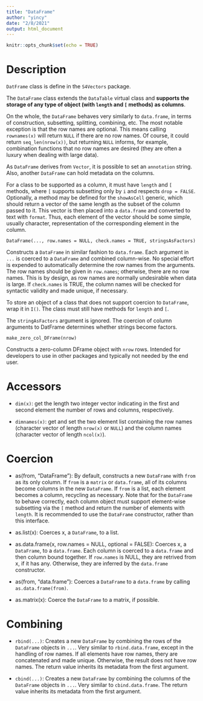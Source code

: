 ```yaml
---
title: "DataFrame"
author: "yincy"
date: "2/8/2021"
output: html_document
---
```


```r
knitr::opts_chunk$set(echo = TRUE)
```


# Description  
`DatFrame` class is define in the `S4Vectors` package.  

The `DataFrame` class extends the `DataTable` virtual class and **supports the storage of any type of object (with `length` and `[` methods) as columns**.  

On the whole, the `DataFrame` behaves very similarly to `data.frame`, in terms of construction, subsetting, splitting, combining, etc. The most notable exception is that the row names are optional. This means calling `rownames(x)` will return `NULL` if there are no row names. Of course, it could return `seq_len(nrow(x))`, but returning `NULL` informs, for example, combination functions that no row names are desired (they are often a luxury when dealing with large data).  

As `DataFrame` derives from `Vector`, it is possible to set an `annotation` string. Also, another `DataFrame` can hold metadata on the columns.  

For a class to be supported as a column, it must have `length` and `[` methods, where `[` supports subsetting only by `i` and respects `drop = FALSE`. Optionally, a method may be defined for the `showAsCell` generic, which should return a vector of the same length as the subset of the column passed to it. This vector is then placed into a `data.frame` and converted to text with `format`. Thus, each element of the vector should be some simple, usually character, representation of the corresponding element in the column.  


```
DataFrame(..., row.names = NULL, check.names = TRUE, stringsAsFactors)
```

Constructs a `DataFrame` in similar fashion to `data.frame`. Each argument in `...` is coerced to a `DataFrame` and combined column-wise. No special effort is expended to automatically determine the row names from the arguments. The row names should be given in `row.names`; otherwise, there are no row names. This is by design, as row names are normally undesirable when data is large. If `check.names` is TRUE, the column names will be checked for syntactic validity and made unique, if necessary.  

To store an object of a class that does not support coercion to `DataFrame`, wrap it in `I()`. The class must still have methods for `length` and `[`.  

The `stringAsFactors` argument is ignored. The coercion of column arguments to DatFrame determines whether strings become factors.  

```
make_zero_col_DFrame(nrow)
```

Constructs a zero-column DFrame object with `nrow` rows. Intended for developers to use in other packages and typically not needed by the end user.  

# Accessors  
- `dim(x)`: get the length two integer vector indicating in the first and second element the number of rows and columns, respectively.  

- `dimnames(x)`: get and set the two element list containing the row names (character vector of length `nrow(x)` or `NULL`) and the column names (character vector of length `ncol(x)`).  


# Coercion  
- as(from, "DataFrame"): By default, constructs a new `DataFrame` with `from` as its only column. If `from` is a `matrix` or `data.frame`, all of its columns become columns in the new `DataFrame`. If `from` is a list, each element becomes a column, recycling as necessary. Note that for the `DataFrame` to behave correctly, each column object must support element-wise subsetting via the `[` method and return the number of elements with `length`. It is recommended to use the `DataFrame` constructor, rather than this interface.  

- as.list(x): Coerces x, a `DataFrame`, to a list.  

- as.data.frame(x, row.names = NULL, optional = FALSE): Coerces x, a `DataFrame`, to a `data.frame`. Each column is coerced to a `data.frame` and then column bound together. If `row.names` is NULL, they are retrived from x, if it has any. Otherwise, they are inferred by the `data.frame` constructor.

- as(from, "data.frame"): Coerces a `DataFrame` to a `data.frame` by calling `as.data.frame(from)`.  

- as.matrix(x): Coerce the `DataFrame` to a matrix, if possible.  


# Combining  
- `rbind(...)`:  Creates a new `DataFrame` by combining the rows of the `DataFrame` objects in `...`. Very similar to `rbind.data.frame`, except in the handling of row names. If all elements have row names, thery are concatenated and made unique. Otherwise, the result does not have row names. The return value inherits its metadata from the first argument.  

- `cbind(...)`: Creates a new `DataFrame` by combining the columns of the `DataFrame` objects in `...`. Very similar to `cbind.data.frame`. The return value inherits its metadata from the first argument.  







